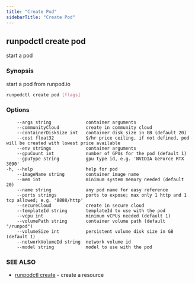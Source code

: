 ```yaml
---
title: "Create Pod"
sidebarTitle: "Create Pod"
---
```


## runpodctl create pod

start a pod

### Synopsis

start a pod from runpod.io

```sh
runpodctl create pod [flags]
```

### Options

```text
    --args string             container arguments
    --communityCloud          create in community cloud
    --containerDiskSize int   container disk size in GB (default 20)
    --cost float32            $/hr price ceiling, if not defined, pod will be created with lowest price available
    --env strings             container arguments
    --gpuCount int            number of GPUs for the pod (default 1)
    --gpuType string          gpu type id, e.g. 'NVIDIA GeForce RTX 3090'
-h, --help                    help for pod
    --imageName string        container image name
    --mem int                 minimum system memory needed (default 20)
    --name string             any pod name for easy reference
    --ports strings           ports to expose; max only 1 http and 1 tcp allowed; e.g. '8888/http'
    --secureCloud             create in secure cloud
    --templateId string       templateId to use with the pod
    --vcpu int                minimum vCPUs needed (default 1)
    --volumePath string       container volume path (default "/runpod")
    --volumeSize int          persistent volume disk size in GB (default 1)
    --networkVolumeId string  network volume id
    --model string            model to use with the pod
```

### SEE ALSO

* [runpodctl create](/runpodctl/reference/runpodctl-create) - create a resource
